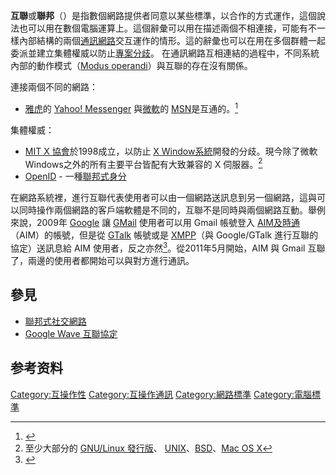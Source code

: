 {{NoteTA
|G1=IT
}}
'''互聯'''或'''聯邦'''（{{lang-en|'''federation'''}}）是指數個網路提供者同意以某些標準，以合作的方式運作，這個說法也可以用在數個電腦運算上。這個辭彙可以用在描述兩個不相連接，可能有不一樣內部結構的兩個[[通訊網路|通訊網路]]交互運作的情形。這的辭彙也可以在用在多個群體一起委派並建立集體權威以防止[[分歧(軟體)|專案分歧]]。 
在通訊網路互相連結的過程中，不同系統內部的動作模式（[[Modus_operandi|Modus operandi]]）與互聯的存在沒有關係。

連接兩個不同的網路：
* [[雅虎|雅虎]]的 [[Yahoo!_Messenger|Yahoo! Messenger]] 與[[微軟|微軟]]的 [[Windows_Live_Messenger|MSN]]是互通的。<ref>{{cite news|url=http://www.betanews.com/article/Microsoft_Yahoo_to_Link_IM_Networks/1129075667|title=Microsoft, Yahoo to Link IM Networks|date=October 12, 2005|author=Nate Mook|publisher=[[Beta_News|Beta News]]|language=en|accessdate=2011-07-20|archive-date=2009-02-03|archive-url=https://web.archive.org/web/20090203094934/http://www.betanews.com/article/Microsoft_Yahoo_to_Link_IM_Networks/1129075667|dead-url=no}}</ref>

集體權威：
* [[X_Window系統#MIT_X協會|MIT X 協會]]於1998成立，以防止 [[X_Window系統|X Window系統]]開發的分歧。現今除了微軟Windows之外的所有主要平台皆配有大致兼容的 X 伺服器。<ref>至少大部分的 [[Linux發行版|GNU/Linux 發行版]]、<!--非 GNU 系統顯少有 X11-->[[UNIX|UNIX]]、[[BSD|BSD]]、[[Mac_OS_X|Mac OS X]]</ref>
* [[OpenID|OpenID]] - 一種[[聯邦式身分|聯邦式身分]]

在網路系統裡，進行互聯代表使用者可以由一個網路送訊息到另一個網路，這與可以同時操作兩個網路的客戶端軟體是不同的，互聯不是同時與兩個網路互動。舉例來說，2009年 [[Google|Google]] 讓 [[GMail|GMail]] 使用者可以用 Gmail 帳號登入 [[AOL即時通訊|AIM及時通]]（AIM）的帳號，但是從 [[GTalk|GTalk]] 帳號或是 [[XMPP|XMPP]]（與 Google/GTalk 進行互聯的協定）送訊息給 AIM 使用者，反之亦然<ref>{{cite web|url=https://mail.google.com/support/bin/answer.py?answer=61024|title=About AIM in Gmail|publisher=[[Google|Google]]|date=2009-10-13|language=en|accessdate=2011-07-20|archive-date=2008-11-08|archive-url=https://web.archive.org/web/20081108221740/http://mail.google.com/support/bin/answer.py?answer=61024|dead-url=yes}}</ref>。從2011年5月開始，AIM 與 Gmail 互聯了，兩邊的使用者都開始可以與對方進行通訊。

== 參見 ==
* [[聯邦式社交網路|聯邦式社交網路]]
* [[Google_Wave_互聯協定|Google Wave 互聯協定]]

==参考资料==
<references/>

[[Category:互操作性|Category:互操作性]]
[[Category:互操作通訊|Category:互操作通訊]]
[[Category:網路標準|Category:網路標準]]
[[Category:電腦標準|Category:電腦標準]]


{{Network-stub}}